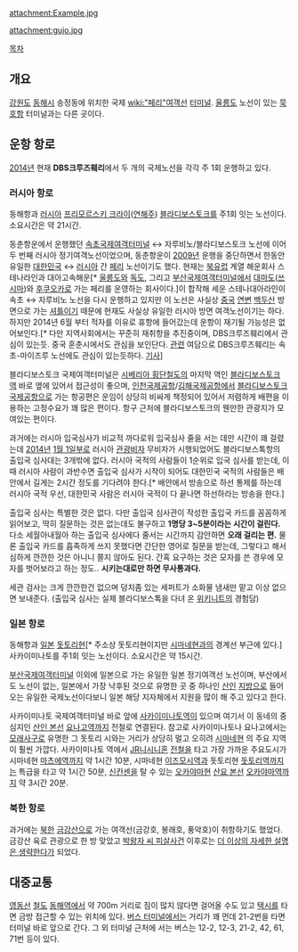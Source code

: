 attachment:Example.jpg

attachment:gujo.jpg

[[목차]]

== 개요 == 
[[강원도]] [[동해시]] 송정동에 위치한 국제 [[wiki:"페리"여객선]] [[터미널]]. [[울릉도]] 노선이 있는 [[묵호]]항 터미널과는 다른 곳이다.

== 운항 항로 ==
[[2014년]] 현재 '''DBS크루즈훼리'''에서 두 개의 국제노선을 각각 주 1회 운행하고 있다.

=== 러시아 항로 ===
동해항과 [[러시아]] [[프리모르스키 크라이]]([[연해주]]) [[블라디보스토크]]를 주1회 잇는 노선이다. 소요시간은 약 21시간. 

동춘항운에서 운행했던 [[속초]]국제여객터미널 ↔ 자루비노/블라디보스토크 노선에 이어 두 번째 러시아 정기여객노선이었으며, 동춘항운이 [[2009년]] 운행을 중단하면서 한동안 유일한 [[대한민국]] ↔ [[러시아]] 간 [[페리]] 노선이기도 했다. 현재는 [[북유럽]] 계열 해운회사 스테나라인과 대아고속해운[* [[울릉도]]와 [[독도]], 그리고 [[부산국제여객터미널]]에서 [[대마도]]([[쓰시마]])와 [[후쿠오카]]로 가는 페리를 운영하는 회사이다.]이 합작해 세운 스테나대아라인이 속초 ↔ 자루비노 노선을 다시 운행하고 있지만 이 노선은 사실상 [[중국]] [[연변]] [[백두산]] 방면으로 가는 [[셔틀]]이기 때문에 현재도 사실상 유일한 러시아 방면 여객노선이기는 하다. 하지만 2014년 6월 부터 적자를 이유로 휴항에 들어갔는데 운항이 재기될 가능성은 없어보인다.[* 다만 지역사회에서는 꾸준히 재취항을 추진중이며, DBS크루즈훼리에서 관심이 있는듯. 중국 훈춘시에서도 관심을 보인단다. [http://www.kado.net/news/articleView.html?idxno=716250http://www.kado.net/news/articleView.html?idxno=716250 관련] 여담으로 DBS크루즈훼리는 속초-마이즈루 노선에도 관심이 있는듯하다. [http://www.kwnews.co.kr/nview.asp?s=501&aid=215010500003 기사]]

블라디보스토크 국제여객터미널은 [[시베리아 횡단철도]]의 마지막 역인 [[블라디보스토크 역]] 바로 옆에 있어서 접근성이 좋으며, [[인천국제공항]]/[[김해국제공항]]에서 [[블라디보스토크 국제공항]]으로 가는 항공편은 운임이 상당히 비싸게 책정되어 있어서 저렴하게 배편을 이용하는 고정수요가 꽤 많은 편이다. 항구 근처에 블라디보스토크의 웬만한 관광지가 모여있는 편이다.

과거에는 러시아 입국심사가 비교적 까다로워 입국심사 줄을 서는 데만 시간이 꽤 걸렸는데 [[2014년]] [[1월 1일]]부로 러시아 [[관광]][[비자]] 무비자가 시행되었어도 블라디보스톡항의 출입국 심사대는 3개밖에 없다. 러시아 국적의 사람들이 1순위로 입국 심사를 받는데, 이때 러시아 사람이 과반수면 출입국 심사가 시작이 되어도 대한민국 국적의 사람들은 배안에서 길게는 2시간 정도를 기다려야 한다.[* 배안에서 방송으로 하선 통제를 하는데 러시아 국적 우선, 대한민국 사람은 러시아 국적이 다 끝나면 하선하라는 방송을 한다.]

출입국 심사는 특별한 것은 없다. 다만 출입국 심사관이 작성한 출입국 카드를 꼼꼼하게 읽어보고, 딱히 질문하는 것은 없는데도 불구하고 '''1명당 3~5분이라는 시간이 걸린다.''' 다소 세월아내월아 하는 출입국 심사에다 줄서는 시간까지 감안하면 '''오래 걸리는 편.''' 물론 출입국 카드를 흡족하게 쓰지 못했다면 간단한 영어로 질문을 받는데, 그렇다고 해서 심하게 깐깐한 것은 아니니 쫄지 않아도 된다. 간혹 요구하는 것은 모자를 쓴 경우에 모자를 벗어보라고 하는 정도.. '''시키는대로만 하면 무사통과다.'''

세관 검사는 크게 깐깐한건 없으며 덩치좀 있는 세퍼트가 소화물 냄새만 맡고 이상 없으면 보내준다.
(출입국 심사는 실제 블라디보스톡을 다녀 온 [[위키니트]]의 경험담)

=== 일본 항로 ===
동해항과 [[일본]] [[돗토리]]현[* 주소상 돗토리현이지만 [[시마네]]현과의 경계선 부근에 있다.] 사카이미나토를 주1회 잇는 노선이다. 소요시간은 약 15시간.

[[부산국제여객터미널]] 이외에 일본으로 가는 유일한 일본 정기여객선 노선이며, 부산에서도 노선이 없는, 일본에서 가장 낙후된 것으로 유명한 곳 중 하나인 [[산인]] [[지방]]으로 들어오는 유일한 국제노선이다보니 일본 해당 지자체에서 지원을 많이 해 주고 있다고 한다.

사카이미나토 국제여객터미널 바로 앞에 [[사카이미나토역]]이 있으며 여기서 이 동네의 중심지인 [[산인 본선]] [[요나고역]]까지 전철로 연결된다. 참고로 사카이미나토나 요나고에서는 [[모래]][[사구]]로 유명한 그 돗토리 시와는 거리가 상당히 멀고 오히려 [[시마네]]현 의 주요 지역이 훨씬 가깝다. 사카이미나토 역에서 [[JR니시니혼]] [[전철]]을 타고 가장 가까운 주요도시가 시마네현 [[마츠에역]]까지 약 1시간 10분, 시마네현 [[이즈모시역]]과 돗토리현 [[돗토리역]]까지는 특급을 타고 약 1시간 50분, [[신칸센]]을 탈 수 있는 [[오카야마]]현 [[산요 본선]] [[오카야마역]]까지 약 3시간 20분.

=== 북한 항로 ===
과거에는 [[북한]] [[금강산]]으로 가는 여객선(금강호, 봉래호, 풍악호)이 취항하기도 했었다. 금강산 육로 관광으로 한 방 맞았고 [[박왕자 씨 피살사건]] 이후로는 [[더 이상의 자세한 설명은 생략한다]]가 되었다.

== 대중교통 ==
[[영동선]] [[철도]] [[동해역]]에서 약 700m 거리로 짐이 많지 않다면 걸어올 수도 있고 [[택시]]를 타면 금방 접근할 수 있는 위치에 있다. [[버스 터미널]]에서는 거리가 꽤 먼데 21-2번을 타면 터미널 바로 앞으로 간다. 그 외 터미널 근처에 서는 버스는 12-2, 12-3, 21-2, 42, 61, 71번 등이 있다.
